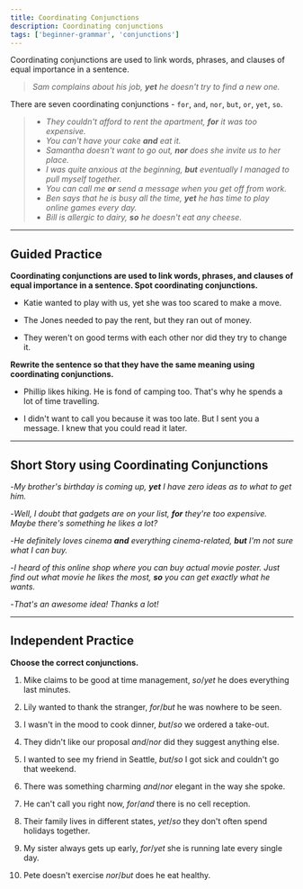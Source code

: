 ```yaml
---
title: Coordinating Conjunctions
description: Coordinating conjunctions
tags: ['beginner-grammar', 'conjunctions']
---
```



Coordinating conjunctions are used to link words, phrases, and clauses of equal importance in a sentence.

> _Sam complains about his job, **yet** he doesn't try to find a new one._

There are seven coordinating conjunctions - `for`, `and`, `nor`, `but`, `or`, `yet`, `so`.

> - _They couldn't afford to rent the apartment, **for** it was too expensive._
> - _You can't have your cake **and** eat it._
> - _Samantha doesn't want to go out, **nor** does she invite us to her place._
> - _I was quite anxious at the beginning, **but** eventually I managed to pull myself together._
> - _You can call me **or** send a message when you get off from work._
> - _Ben says that he is busy all the time, **yet** he has time to play online games every day._
> - _Bill is allergic to dairy, **so** he doesn't eat any cheese._

---

## Guided Practice

**Coordinating conjunctions are used to link words, phrases, and clauses of equal importance in a sentence. Spot coordinating conjunctions.**

- Katie wanted to play with us, yet she was too scared to make a move. <InfoTooltip label="yet" />

- The Jones needed to pay the rent, but they ran out of money. <InfoTooltip label="but" />

- They weren't on good terms with each other nor did they try to change it. <InfoTooltip label="nor" />

**Rewrite the sentence so that they have the same meaning using coordinating conjunctions.**

- Phillip likes hiking. He is fond of camping too. That's why he spends a lot of time travelling. <InfoTooltip label="Phillip likes hiking and camping, so he spends a lot of time travelling." />

- I didn't want to call you because it was too late. But I sent you a message. I knew that you could read it later. <InfoTooltip label="I didn't want to call you, for it was too late. Yet I sent you a message, so you could read it later." />

---

## Short Story using Coordinating Conjunctions

-_My brother's birthday is coming up, **yet** I have zero ideas as to what to get him._

-_Well, I doubt that gadgets are on your list, **for** they're too expensive. Maybe there's something he likes a lot?_

-_He definitely loves cinema **and** everything cinema-related, **but** I'm not sure what I can buy._

-_I heard of this online shop where you can buy actual movie poster. Just find out what movie he likes the most, **so** you can get exactly what he wants._

-_That's an awesome idea! Thanks a lot!_

---

## Independent Practice

**Choose the correct conjunctions.**

1. Mike claims to be good at time management, _so_/_yet_ he does everything last minutes. <InfoTooltip label="yet" />

2. Lily wanted to thank the stranger, _for_/_but_ he was nowhere to be seen. <InfoTooltip label="but" />

3. I wasn't in the mood to cook dinner, _but_/_so_ we ordered a take-out. <InfoTooltip label="so" />

4. They didn't like our proposal _and_/_nor_ did they suggest anything else. <InfoTooltip label="nor" />

5. I wanted to see my friend in Seattle, _but_/_so_ I got sick and couldn't go that weekend. <InfoTooltip label="but" />

6. There was something charming _and_/_nor_ elegant in the way she spoke. <InfoTooltip label="and" />

7. He can't call you right now, _for_/_and_ there is no cell reception. <InfoTooltip label="for" />

8. Their family lives in different states, _yet_/_so_ they don't often spend holidays together. <InfoTooltip label="so" />

9. My sister always gets up early, _for_/_yet_ she is running late every single day. <InfoTooltip label="yet" />

10. Pete doesn't exercise _nor_/_but_ does he eat healthy. <InfoTooltip label="nor" />
